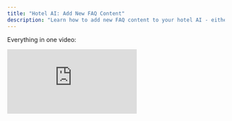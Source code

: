```yaml
---
title: "Hotel AI: Add New FAQ Content"
description: "Learn how to add new FAQ content to your hotel AI - either from the existing database or as a completely new question."
---
```


Everything in one video:

<iframe className="w-full aspect-video rounded-xl" src="https://player.vimeo.com/video/1075210470?badge=0&autopause=0&player_id=0&app_id=58479" title="Vimeo video player" frameBorder="0" allow="autoplay; fullscreen; picture-in-picture" allowFullScreen />

To add a new FAQ to your hotel AI, navigate to the side menu on the left and select **AI Content**.

There's a possibility that the content you want to add already exists in our database. If you find a suitable element, you can customize it and add it to your hotel AI database. Alternatively, you can create a completely new question.

<img 
  className="block dark:hidden" 
  src="/images/ki-inhalte-overview.png" 
  alt="AI Content Overview" 
/>
<img 
  className="hidden dark:block" 
  src="/images/ki-inhalte-overview-dark.png" 
  alt="AI Content Overview" 
/>

## Add an existing FAQ from the database

<Steps>
  <Step title="Search FAQ">
    Search for an FAQ with relevant keywords.
  </Step>
  <Step title="Customize response text">
    **Customize the response text.** You can adopt the pre-made example texts. Then you can adapt the text.
  </Step>
  <Step title="Add link (optional)">
    To add a link to a website, click **Add URL button.**
    - In the **Button Title** field, enter the name of the link.
    - In the **German/English URL** field, add the corresponding link.
  </Step>
  <Step title="Save">
    **Save** your changes.
  </Step>
</Steps>

## Add your own FAQ

<Steps>
  <Step title="Create new FAQ">
    Click the **new FAQ** button.
  </Step>
  <Step title="Enter FAQ name">
    Enter the title of the question in the **FAQ Name** field. This will be displayed in the list on the left side.
  </Step>
  <Step title="Assign category">
    Assign the question to a category by selecting from the **FAQ Category** list.
  </Step>
  <Step title="Enter content">
    Enter the content in the text field.
  </Step>
  <Step title="Add link (optional)">
    To add a link, click **Add URL button**.
    - Enter the name of the link in the **Button Title** field.
    - Add the corresponding URL in the **German/English URL** field.
  </Step>
  <Step title="Save">
    **Save** your changes.
  </Step>
</Steps>

## Important Notes

<Note>
**Active** indicates whether the content is being used.
</Note>

<Tip>
When **Auto-translate** is enabled, this ensures that content only needs to be entered in the default language. The text is then automatically translated into other languages. Otherwise, you must manually enter the texts in other languages (if you want to specify the wording in other languages, for example).
</Tip>

<Info>
With the **Upload media** function, you can add an image or short video.
</Info> 